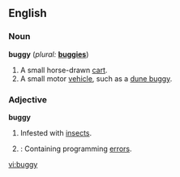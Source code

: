 ==English==

===Noun===
'''buggy'''  (''plural:'' '''[[buggies]]''')
# A small horse-drawn [[cart]].
# A small motor [[vehicle]], such as a [[dune buggy]].

===Adjective===
'''buggy'''
# Infested with [[insect]]s.
# {{computiung}}: Containing programming [[error]]s.

[[vi:buggy]]